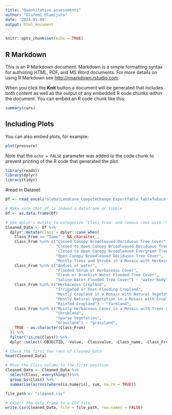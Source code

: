 ```yaml
---
title: "Quantitative assessments"
author: "Olufemi Olamijulo"
date: "2024-01-09"
output: html_document
---
```


```r
knitr::opts_chunk$set(echo = TRUE)
```

## R Markdown

This is an R Markdown document. Markdown is a simple formatting syntax for authoring HTML, PDF, and MS Word documents. For more details on using R Markdown see <http://rmarkdown.rstudio.com>.

When you click the **Knit** button a document will be generated that includes both content as well as the output of any embedded R code chunks within the document. You can embed an R code chunk like this:

```r
summary(cars)
```

## Including Plots

You can also embed plots, for example:

```r
plot(pressure)
```

Note that the `echo = FALSE` parameter was added to the code chunk to prevent printing of the R code that generated the plot.

```r
library(readxl)
library(dplyr)
library(tidyr)
```

#read in Dataset
```r
Df <- read_excel("GlobalLandCove_ComputeChange_ExportTable_TableToExcel.xlsx")

```


```r

# Make sure that df is indeed a dataframe or tibble
Df <- as.data.frame(Df)

# Use dplyr's mutate to categorize 'Class_From' and remove rows with "Same"
Cleaned_Data <- Df %>%
  dplyr::mutate(Class = dplyr::case_when(
    Class_From == "Same" ~ NA_character_,
    Class_From %in% c("Closed Canopy Broadleaved Deciduous Tree Cover",
                      "Closed to Open Canopy Broadleaved Deciduous Tree Cover",
                      "Closed to Open Canopy Broadleaved Evergreen Tree Cover",
                      "Open Canopy Broadleaved Deciduous Tree Cover",
                      "Mostly Trees and Shrubs in a Mosaic with Herbaceous Cover") ~ "forest",
    Class_From %in% c("Bodies of water",
                      "Flooded Shrub or Herbaceous Cover",
                      "Fresh or Brackish Water Flooded Tree Cover",
                      "Saline Water Flooded Tree Cover") ~ "water body",
    Class_From %in% c("Herbaceous Cropland",
                      "Irrigated or Post-Flooding Cropland",
                      "Mostly Cropland in a Mosaic with Natural Vegetation",
                      "Mostly Natural Vegetation in a Mosaic with Cropland",
                      "Rainfed Cropland") ~ "farmland",
    Class_From %in% c("Mostly Herbaceous Cover in a Mosaic with Trees and Shrubs",
                      "Shrubland",
                      "Sparse Vegetation",
                      "Grassland") ~ "grassland",
    TRUE ~ as.character(Class_From)
  )) %>%
  filter(!is.na(Class)) %>%
  dplyr::select(-OBJECTID, -Value, -Classvalue, -Class_name, -Class_From, -Class_To, -Red, -Green, -Blue, -Alpha, -Count)

# Check the first few rows of Cleaned_Data
head(Cleaned_Data)

```
```r

# Move the Class column to the first position
Cleaned_Data <- Cleaned_Data %>%
  select(Class, everything())%>%
  group_by(Class) %>%
  summarise(across(where(is.numeric), sum, na.rm = TRUE))

```


```r
file_path <- "cleaned.csv"

# Export the data frame to a CSV file
write.csv(Cleaned_Data, file = file_path, row.names = FALSE)
```
```r

```


